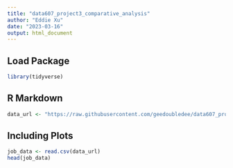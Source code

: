 ```yaml
---
title: "data607_project3_comparative_analysis"
author: "Eddie Xu"
date: "2023-03-16"
output: html_document
---
```


## Load Package
```r
library(tidyverse)
```

## R Markdown
```r
data_url <- "https://raw.githubusercontent.com/geedoubledee/data607_project3/main/text_df.csv"
```

## Including Plots

```r
job_data <- read.csv(data_url)
head(job_data)
```
